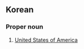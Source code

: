 ==Korean==
{{ko-hanjatab}}

===Proper noun===
{{ko-proper noun|hangeul=미합중국|rv=Mihapjungguk}}

# [[United States of America]]